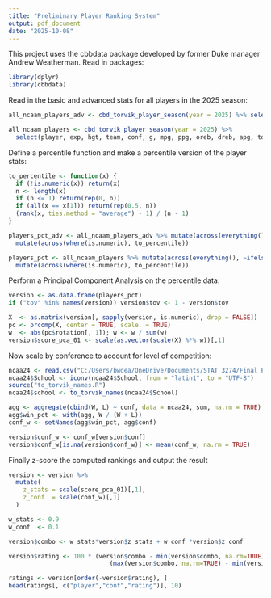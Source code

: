 ---
title: "Preliminary Player Ranking System"
output: pdf_document
date: "2025-10-08"
---

This project uses the cbbdata package developed by former Duke manager Andrew Weatherman. Read in packages:

```{r}
library(dplyr)
library(cbbdata)
```


Read in the basic and advanced stats for all players in the 2025 season:

```{r}
all_ncaam_players_adv <- cbd_torvik_player_season(year = 2025) %>% select(player, exp, num, hgt, team, conf, g, mpg, ppg, oreb, dreb, apg, tov, spg, bpg, usg, ortg, efg, ts, year, id, ft_pct, two_pct, three_pct, dunk_pct, rim_pct, mid_pct, fg_pct, drtg, obpm, dbpm, bpm, oreb_rate, dreb_rate)

all_ncaam_players <- cbd_torvik_player_season(year = 2025) %>% 
  select(player, exp, hgt, team, conf, g, mpg, ppg, oreb, dreb, apg, tov, spg, bpg, fg_pct, three_pct, ft_pct)
```

Define a percentile function and make a percentile version of the player stats:

```{r}
to_percentile <- function(x) {
  if (!is.numeric(x)) return(x)
  n <- length(x)
  if (n <= 1) return(rep(0, n))
  if (all(x == x[1])) return(rep(0.5, n))
  (rank(x, ties.method = "average") - 1) / (n - 1)
}

players_pct_adv <- all_ncaam_players_adv %>% mutate(across(everything(), ~ifelse(is.na(.), 0, .))) %>%
  mutate(across(where(is.numeric), to_percentile))

players_pct <- all_ncaam_players %>% mutate(across(everything(), ~ifelse(is.na(.), 0, .))) %>%
  mutate(across(where(is.numeric), to_percentile))
```

Perform a Principal Component Analysis on the percentile data:

```{r}
version <- as.data.frame(players_pct)
if ("tov" %in% names(version)) version$tov <- 1 - version$tov

X  <- as.matrix(version[, sapply(version, is.numeric), drop = FALSE])
pc <- prcomp(X, center = TRUE, scale. = TRUE)
w  <- abs(pc$rotation[, 1]); w <- w / sum(w)
version$score_pca_01 <- scale(as.vector(scale(X) %*% w))[,1]
```

Now scale by conference to account for level of competition:

```{r}
ncaa24 <- read.csv("C:/Users/bwdea/OneDrive/Documents/STAT 3274/Final Project/NCAA24-25.csv")
ncaa24$School <- iconv(ncaa24$School, from = "latin1", to = "UTF-8")
source("to_torvik_names.R")
ncaa24$school <- to_torvik_names(ncaa24$School)

agg <- aggregate(cbind(W, L) ~ conf, data = ncaa24, sum, na.rm = TRUE)
agg$win_pct <- with(agg, W / (W + L))
conf_w <- setNames(agg$win_pct, agg$conf)

version$conf_w <- conf_w[version$conf]
version$conf_w[is.na(version$conf_w)] <- mean(conf_w, na.rm = TRUE)
```
Finally z-score the computed rankings and output the result 

```{r}
version <- version %>%
  mutate(
    z_stats = scale(score_pca_01)[,1],
    z_conf  = scale(conf_w)[,1]
  )

w_stats <- 0.9
w_conf  <- 0.1

version$combo <- w_stats*version$z_stats + w_conf *version$z_conf

version$rating <- 100 * (version$combo - min(version$combo, na.rm=TRUE)) /
                            (max(version$combo, na.rm=TRUE) - min(version$combo, na.rm=TRUE))

ratings <- version[order(-version$rating), ]
head(ratings[, c("player","conf","rating")], 10)

```

